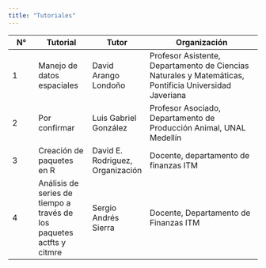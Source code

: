 ```yaml
---
title: "Tutoriales"
---
```


| N°   |  Tutorial  |  Tutor   |  Organización            |
|------|------------|----------|--------------------------|
|1|Manejo de datos espaciales|David Arango Londoño|Profesor Asistente, Departamento de Ciencias Naturales y Matemáticas, Pontificia Universidad Javeriana|
|2|Por confirmar|Luis Gabriel González|Profesor Asociado, Departamento de Producción Animal, UNAL Medellín|
|3|Creación de paquetes en R|David E. Rodriguez, Organización|Docente, departamento de finanzas ITM|
|4|Análisis de series de tiempo a través de los paquetes actfts y citmre|Sergio Andrés Sierra|Docente, Departamento de Finanzas ITM|
